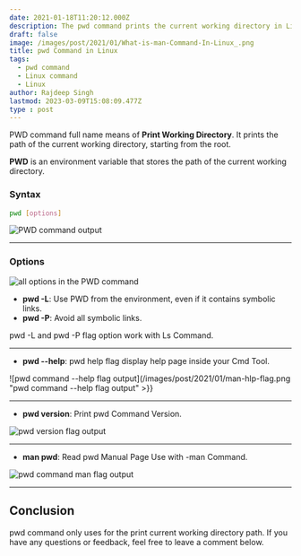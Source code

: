 ```yaml
---
date: 2021-01-18T11:20:12.000Z
description: The pwd command prints the current working directory in Linux.
draft: false
image: /images/post/2021/01/What-is-man-Command-In-Linux_.png
title: pwd Command in Linux
tags:
  - pwd command
  - Linux command
  - Linux
author: Rajdeep Singh
lastmod: 2023-03-09T15:08:09.477Z
type : post
---
```


PWD command full name means of **Print Working Directory**. It prints the path of the current working directory, starting from the root.

**PWD** is an environment variable that stores the path of the current working directory.

### Syntax

```bash
pwd [options]
```

![PWD command output](/images/post/2021/01/pwd.png "PWD command output")

---

### Options

![all options in the PWD command](/images/post/2021/01/man-command-opions.png "all options in the PWD command")

- **pwd -L**: Use PWD from the environment, even if it contains symbolic links.
- **pwd -P**: Avoid all symbolic links.

<Alert>
pwd -L and pwd -P flag option work with Ls Command.
</Alert>

---

- **pwd --help**: pwd help flag display help page inside your Cmd Tool.

![pwd command --help flag output](/images/post/2021/01/man-hlp-flag.png "pwd command --help flag output" >}}

---

- **pwd version**: Print pwd Command Version.

![pwd version flag output](/images/post/2021/01/pwd-version.png "pwd version flag output")

---

- **man pwd**: Read pwd Manual Page Use with -man Command.

![pwd command man flag output](/images/post/2021/01/pwd-man-1.png "pwd command man flag output")

---

## Conclusion

pwd command only uses for the print current working directory path. If you have any questions or feedback, feel free to leave a comment below.
